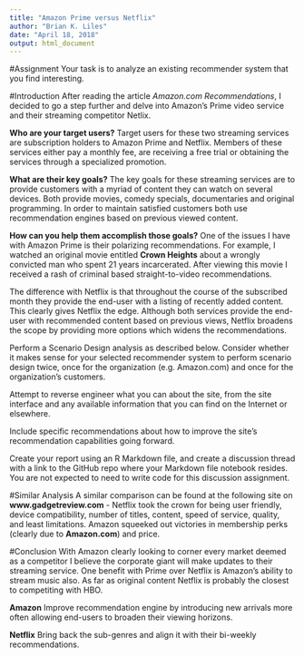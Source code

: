 ---
title: "Amazon Prime versus Netflix"
author: "Brian K. Liles"
date: "April 18, 2018"
output: html_document
---
#Assignment
Your task is to analyze an existing recommender system that you find interesting. 

#Introduction
After reading the article *Amazon.com Recommendations*, I decided to go a step further and delve into Amazon's Prime video service and their streaming competitor Netlix. 

**Who are your target users?**
Target users for these two streaming services are subscription holders to Amazon Prime and Netflix. Members of these services either pay a monthly fee, are receiving a free trial or obtaining the services through a specialized promotion. 

**What are their key goals?**
The key goals for these streaming services are to provide customers with a myriad of content they can watch on several devices. Both provide movies, comedy specials, documentaries and original programming. In order to maintain satisfied customers both use recommendation engines based on previous viewed content.

**How can you help them accomplish those goals?**
One of the issues I have with Amazon Prime is their polarizing recommendations. For example, I watched an original movie entitled **Crown Heights** about a wrongly convicted man who spent 21 years incarcerated. After viewing this movie I received a rash of criminal based straight-to-video recommendations. 

The difference with Netflix is that throughout the course of the subscribed month they provide the end-user with a listing of recently added content. This clearly gives Netflix the edge. Although both services provide the end-user with recommended content based on previous views, Netflix broadens the scope by providing more options which widens the recommendations.


Perform a Scenario Design analysis as described below.  Consider whether it makes sense for your selected recommender system to perform scenario design twice, once for the organization (e.g. Amazon.com) and once for the organization's customers.

Attempt to reverse engineer what you can about the site, from the site interface and any available information that you can find on the Internet or elsewhere.

Include specific recommendations about how to improve the site's recommendation capabilities going forward. 

Create your report using an R Markdown file, and create a discussion thread with a link to the GitHub repo where your Markdown file notebook resides.  You are not expected to need to write code for this discussion assignment.

#Similar Analysis
A similar comparison can be found at the following site on **www.gadgetreview.com** - Netflix took the crown for being user friendly, device compatibility, number of titles, content, speed of service, quality, and least limitations. Amazon squeeked out victories in membership perks (clearly due to **Amazon.com**) and price.

#Conclusion
With Amazon clearly looking to corner every market deemed as a competitor I believe the corporate giant will make updates to their streaming service. One benefit with Prime over Netflix is Amazon's ability to stream music also. As far as original content Netflix is probably the closest to competiting with HBO. 

**Amazon** 
Improve recommendation engine by introducing new arrivals more often allowing end-users to broaden their viewing horizons.

**Netflix**
Bring back the sub-genres and align it with their bi-weekly recommendations.